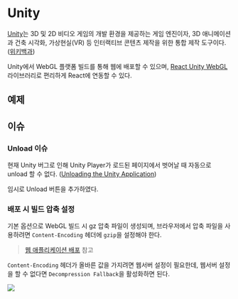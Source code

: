 
# Unity

[Unity](https://unity.com/)는 3D 및 2D 비디오 게임의 개발 환경을 제공하는 게임 엔진이자, 3D 애니메이션과 건축 시각화, 가상현실(VR) 등 인터랙티브 콘텐츠 제작을 위한 통합 제작 도구이다.
([위키백과](<https://ko.wikipedia.org/wiki/%EC%9C%A0%EB%8B%88%ED%8B%B0_(%EA%B2%8C%EC%9E%84_%EC%97%94%EC%A7%84)>))

Unity에서 WebGL 플랫폼 빌드를 통해 웹에 배포할 수 있으며, [React Unity WebGL](https://react-unity-webgl.dev/) 라이브러리로 편리하게 React에 연동할 수 있다.

## 예제

<MyPortfolio id="unity" />

## 이슈

### Unload 이슈

현재 Unity 버그로 인해 Unity Player가 로드된 페이지에서 벗어날 때 자동으로 unload 할 수 없다.
([Unloading the Unity Application](https://react-unity-webgl.dev/docs/api/unload))

임시로 Unload 버튼을 추가하였다.

### 배포 시 빌드 압축 설정

기본 옵션으로 WebGL 빌드 시 gz 압축 파일이 생성되며, 브라우저에서 압축 파일을 사용하려면 `Content-Encoding` 헤더에 `gzip`을 설정해야 한다.

> [웹 애플리케이션 배포](https://docs.unity3d.com/kr/2023.2/Manual/webgl-deploying.html) 참고

`Content-Encoding` 헤더가 올바른 값을 가지려면 웹서버 설정이 필요한데, 웹서버 설정을 할 수 없다면 `Decompression Fallback`을 활성화하면 된다.

![](https://docs.unity3d.com/kr/2023.2/uploads/Main/WebGLPublishingWindow.png)
